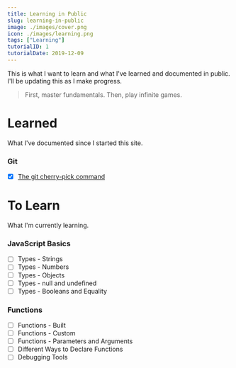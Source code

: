 ```yaml
---
title: Learning in Public
slug: learning-in-public
image: ./images/cover.png
icon: ./images/learning.png
tags: ["Learning"]
tutorialID: 1
tutorialDate: 2019-12-09
---
```


This is what I want to learn and what I've learned and documented in public. I'll be updating this as I make progress.

> First, master fundamentals. Then, play infinite games.

# Learned

What I've documented since I started this site.

### Git

- [x] [The git cherry-pick command](/tutorials/the-git-cherry-pick-command)

# To Learn

What I'm currently learning.

### JavaScript Basics

- [ ] Types - Strings
- [ ] Types - Numbers
- [ ] Types - Objects
- [ ] Types - null and undefined
- [ ] Types - Booleans and Equality

### Functions

- [ ] Functions - Built
- [ ] Functions - Custom
- [ ] Functions - Parameters and Arguments
- [ ] Different Ways to Declare Functions
- [ ] Debugging Tools
